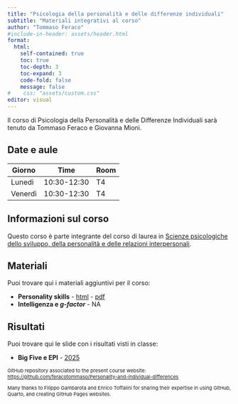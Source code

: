 ```yaml
---
title: "Psicologia della personalità e delle differenze individuali"
subtitle: "Materiali integrativi al corso"
author: "Tommaso Feraco"
#include-in-header: assets/header.html
format: 
  html:
    self-contained: true
    toc: true   
    toc-depth: 3 
    toc-expand: 3 
    code-fold: false 
    message: false
#    css: "assets/custom.css"
editor: visual
---
```


Il corso di Psicologia della Personalità e delle Differenze Individuali sarà tenuto da Tommaso Feraco e Giovanna Mioni.

## Date e aule

| Giorno  | Time        | Room |
|---------|-------------|------|
| Lunedì  | 10:30-12:30 | T4   |
| Venerdì | 10:30-12:30 | T4   |

## Informazioni sul corso

Questo corso è parte integrante del corso di laurea in [Scienze psicologiche dello sviluppo, della personalità e delle relazioni interpersonali](https://www.psicologia.unipd.it/offerta-didattica/corsi-di-laurea/?tipo=L&ordinamento=2023&key=PS2295).

## Materiali

Puoi trovare qui i materiali aggiuntivi per il corso:

-   **Personality skills** - [html](https://feracotommaso.github.io/Personality-and-individual-differences/chapters/personalitySkills.html){target="_blank"} - [pdf](Slides/0.GettingStartedR.pdf){target="_blank"}
-   **Intelligenza e *g-factor*** - NA

## Risultati

Puoi trovare qui le slide con i risultati visti in classe:

-   **Big Five e EPI** - [2025](https://feracotommaso.github.io/Personality-and-individual-differences/results/2025/1.Risultati.html)

::: {style="font-size:11px;"}
GitHub repository associated to the present course website: <https://github.com/feracotommaso/Personality-and-individual-differences>

Many thanks to Filippo Gambarota and Enrico Toffalini for sharing their expertise in using GitHub, Quarto, and creating GitHub Pages websites.
:::

